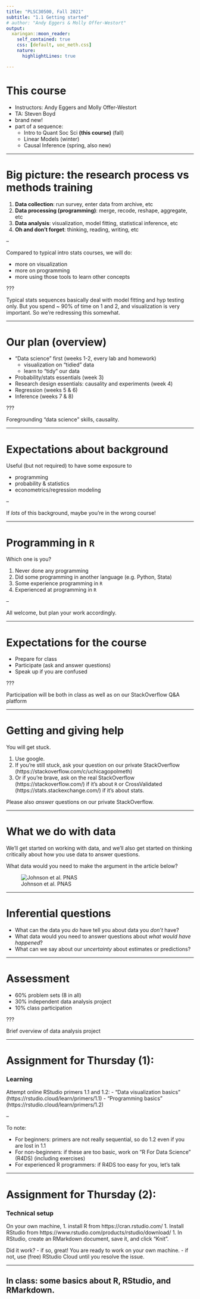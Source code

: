 ```yaml
---
title: "PLSC30500, Fall 2021"
subtitle: "1.1 Getting started"
# author: "Andy Eggers & Molly Offer-Westort"
output: 
  xaringan::moon_reader:
    self_contained: true
    css: [default, uoc_meth.css]
    nature:
      highlightLines: true

---
```


# This course

- Instructors: Andy Eggers and Molly Offer-Westort
- TA: Steven Boyd
- brand new!
- part of a sequence:
  - Intro to Quant Soc Sci **(this course)** (fall)
  - Linear Models (winter)
  - Causal Inference (spring, also new)

---


# Big picture: the research process vs methods training 

1. **Data collection**: run survey, enter data from archive, etc
1. **Data processing (programming)**: merge, recode, reshape, aggregate, etc
1. **Data analysis**: visualization, model fitting, statistical inference, etc 
1. **Oh and don't forget**: thinking, reading, writing, etc

--

Compared to typical intro stats courses, we will do: 

- more on visualization
- more on programming 
- more using those tools to learn other concepts


???

Typical stats sequences basically deal with model fitting and hyp testing only. But you spend ~ 90% of time on 1 and 2, and visualization is very important. So we're redressing this somewhat.

---

# Our plan (overview)

- "Data science" first (weeks 1-2, every lab and homework)
  - visualization on "tidied" data
  - learn to "tidy" our data
- Probability/stats essentials (week 3)
- Research design essentials: causality and experiments (week 4)
- Regression (weeks 5 & 6) 
- Inference (weeks 7 & 8)


???

Foregrounding "data science" skills, causality.

---

# Expectations about background

Useful (but not required) to have some exposure to 

- programming
- probability & statistics
- econometrics/regression modeling

--

If *lots* of this background, maybe you're in the wrong course!


---

# Programming in `R` 

Which one is you? 

1. Never done any programming
1. Did some programming in another language (e.g. Python, Stata)
1. Some experience programming in `R`
1. Experienced at programming in `R`

--

All welcome, but plan your work accordingly.

---

# Expectations for the course 

- Prepare for class
- Participate (ask and answer questions)
- Speak up if you are confused

???

Participation will be both in class as well as on our StackOverflow Q&A platform

---

# Getting and giving help

You will get stuck.

1. Use google.
1. If you're still stuck, ask your question on our private StackOverflow (https://stackoverflow.com/c/uchicagopolmeth)
1. Or if you're brave, ask on the real StackOverflow (https://stackoverflow.com/) if it's about `R` or CrossValidated (https://stats.stackexchange.com/) if it's about stats. 

Please also *answer* questions on our private StackOverflow.

---

# What we do with data

We'll get started on working with data, and we'll also get started on thinking critically about how you use data to answer questions.

What data would you need to make the argument in the article below?

![Johnson et al. PNAS](assets/guardian.png)

---

# Inferential questions


- What can the data you *do* have tell you about data you *don't* have?
- What data would you need to answer questions about *what would have happened*?
- What can we say about our *uncertainty* about estimates or predictions?

---

# Assessment 

- 60% problem sets (8 in all)
- 30% independent data analysis project
- 10% class participation

???

Brief overview of data analysis project

---

# Assignment for Thursday (1): 

### Learning

Attempt online RStudio primers 1.1 and 1.2: 
  - "Data visualization basics" (https://rstudio.cloud/learn/primers/1.1)
  - "Programming basics" (https://rstudio.cloud/learn/primers/1.2)

--

To note: 

- For beginners: primers are not really sequential, so do 1.2 even if you are lost in 1.1
- For non-beginners: if these are too basic, work on "R For Data Science" (R4DS) (including exercises)
- For experienced R programmers: if R4DS too easy for you, let's talk

---

# Assignment for Thursday (2): 

### Technical setup

On your own machine, 
1. install R from https://cran.rstudio.com/ 
1. Install RStudio from https://www.rstudio.com/products/rstudio/download/
1. In RStudio, create an RMarkdown document, save it, and click "Knit". 

Did it work? 
- if so, <span class="yellow">great</span>! You are ready to work on your own machine.
- if not, use (free) RStudio Cloud until you resolve the issue.


---

## In class: some basics about R, RStudio, and RMarkdown.
